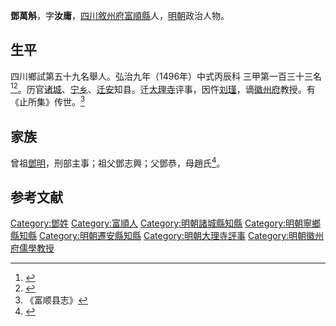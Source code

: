{{明清人物信息框
| 姓名 = 鄧萬斛
| 原名 =
| 圖片名稱= 
| 圖片大小 =
| 圖片說明 = 
| 最高職務 = 大理寺評事
| 國家 = 大明 
| 爵位 =
| 籍貫 = [[四川|四川]][[敘州府|敘州府]][[富順縣|富順縣]]
| 族裔 = 
| 字號 = 
| 諡號 =
| 出生日期 = 七月初二日
| 出生地點 =
| 逝世日期 = 卒年不詳 
| 逝世地點 =
| 墓葬 =
| 配偶 = 侯氏、王氏
| 親屬 = 
| 出身 =
* 弘治九年丙辰科同進士出身
| 經歷 =
| 著作 =  
*《止所集》
}}
'''鄧萬斛'''{{BD|1469年||？年||}}，字'''汝庸'''，[[四川|四川]][[敘州府|敘州府]][[富順縣|富順縣]]人，[[明朝|明朝]]政治人物。

== 生平 ==
四川鄉試第五十九名舉人。弘治九年（1496年）中式丙辰科<!---會試第五十九名--->三甲第一百三十三名<ref>{{Cite book|title=《[[皇明贡举考|皇明贡举考]]》卷五|last=（明）[[张朝瑞|张朝瑞]]|first=|publisher=《续修四库全书》史部第828册|year=|isbn=|location=|pages=}}</ref><ref>{{Cite book|title=贡举志五种 上|last=鲁小俊，江俊伟著|first=|publisher=武汉：武汉大学出版社|year=2009|isbn=978-7-307-07043-1|location=|pages=}}</ref>。历官[[诸城|诸城]]、[[宁乡|宁乡]]、[[迁安|迁安]]知县。迁[[大理寺|大理寺]]评事，因忤[[刘瑾|刘瑾]]，谪[[徽州府|徽州府]]教授。有《止所集》传世。<ref>《富顺县志》</ref>

== 家族 ==
曾祖[[鄧明|鄧明]]，刑部主事；祖父鄧志興；父鄧恭，母趙氏<ref>{{Cite book|title=天一阁藏明代科举录选刊 登科录 点校本|last=龚延明主编|first=|publisher=宁波出版社|year=2016|isbn=978-7-5526-2320-8|location=宁波|pages=|quote=《明代登科錄彙編》之《弘治九年進士登科錄》}}</ref>。

==参考文献==
{{reflist}}

{{start box}}
{{s-off}}
{{s-before|[[王海_(浙江)|王海]]}}
{{s-title|明朝徽州府教授|1507年－1510年}}
{{s-after|[[沈珪|沈珪]]}}
{{end box}}

{{弘治九年丙辰科殿試金榜}}

{{Authority control}}

{{DEFAULTSORT:Deng鄧}}
[[Category:鄧姓|Category:鄧姓]]
[[Category:富順人|Category:富順人]]
[[Category:明朝諸城縣知縣|Category:明朝諸城縣知縣]]
[[Category:明朝寧鄉縣知縣|Category:明朝寧鄉縣知縣]]
[[Category:明朝遷安縣知縣|Category:明朝遷安縣知縣]]
[[Category:明朝大理寺評事|Category:明朝大理寺評事]]
[[Category:明朝徽州府儒學教授|Category:明朝徽州府儒學教授]]